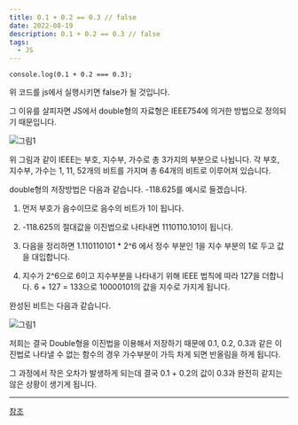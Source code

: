 ```yaml
---
title: 0.1 + 0.2 == 0.3 // false
date: 2022-08-19
description: 0.1 + 0.2 == 0.3 // false
tags:
  - JS
---
```


```
console.log(0.1 + 0.2 === 0.3);
```

위 코드를 js에서 실행시키면 false가 될 것입니다.

그 이유를 살피자면 JS에서 double형의 자료형은 IEEE754에 의거한 방법으로 정의되기 때문입니다.

![그림1](./NumMemory3.png)

위 그림과 같이 IEEE는 부호, 지수부, 가수로 총 3가지의 부분으로 나뉩니다.
각 부호, 지수부, 가수는 1, 11, 52개의 비트를 가지며 총 64개의 비트로 이루어져 있습니다.

double형의 저장방법은 다음과 같습니다. -118.625를 예시로 들겠습니다.

1. 먼저 부호가 음수이므로 음수의 비트가 1이 됩니다.

2. -118.625의 절대값을 이진법으로 나타내면 1110110.101이 됩니다.

3. 다음을 정리하면 1.110110101 * 2^6 에서 정수 부분인 1을 지수 부분의 1로 두고
값을 대입합니다.

4. 지수가 2^6으로 6이고 지수부분을 나타내기 위해 IEEE 법칙에 따라 127을 더합니다.
6 + 127 = 133으로 10000101의 값을 지수로 가지게 됩니다.

완성된 비트는 다음과 같습니다.

![그림1](./NumMemory4.png)

저희는 결국 Double형을 이진법을 이용해서 저장하기 때문에 0.1, 0.2, 0.3과 같은
이진법로 나타낼 수 없는 함수의 경우 가수부분이 가득 차게 되면 반올림을 하게 됩니다.

그 과정에서 작은 오차가 발생하게 되는데 결국 0.1 + 0.2의 값이 0.3과 완전히 같지는 않은 상황이 생기게 됩니다.


---

[참조](https://man-wol.tistory.com/entry/01-02-03-false)